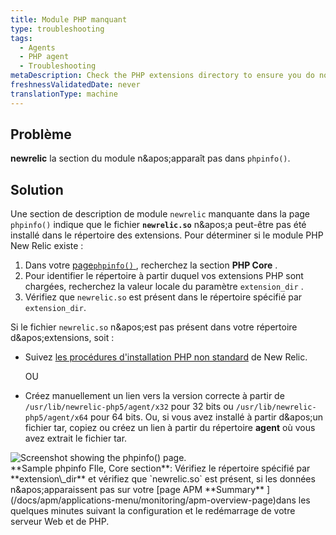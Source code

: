 ```yaml
---
title: Module PHP manquant
type: troubleshooting
tags:
  - Agents
  - PHP agent
  - Troubleshooting
metaDescription: Check the PHP extensions directory to ensure you do not have a non-standard installation for the New Relic PHP agent .
freshnessValidatedDate: never
translationType: machine
---
```


## Problème

<DNT>**newrelic**</DNT> la section du module n&amp;apos;apparaît pas dans `phpinfo()`.

## Solution

Une section de description de module `newrelic` manquante dans la page `phpinfo()` indique que le fichier <DNT>**`newrelic.so`**</DNT> n&amp;apos;a peut-être pas été installé dans le répertoire des extensions. Pour déterminer si le module PHP New Relic existe :

1. Dans votre [page`phpinfo()` ](/docs/php/php-kb-103), recherchez la section <DNT>**PHP Core**</DNT> .
2. Pour identifier le répertoire à partir duquel vos extensions PHP sont chargées, recherchez la valeur locale du paramètre `extension_dir` .
3. Vérifiez que `newrelic.so` est présent dans le répertoire spécifié par `extension_dir`.

Si le fichier `newrelic.so` n&amp;apos;est pas présent dans votre répertoire d&amp;apos;extensions, soit :

* Suivez [les procédures d'installation PHP non standard](/docs/php/php-agent-installation-non-standard-php) de New Relic.

  OU

* Créez manuellement un lien vers la version correcte à partir de `/usr/lib/newrelic-php5/agent/x32` pour 32 bits ou `/usr/lib/newrelic-php5/agent/x64` pour 64 bits. Ou, si vous avez installé à partir d&amp;apos;un fichier tar, copiez ou créez un lien à partir du répertoire <DNT>**agent**</DNT> où vous avez extrait le fichier tar.

<img title="doc_example_phpinfo_core_0.png" alt="Screenshot showing the phpinfo() page." src="/images/apm_diagram_php-info-extension-dir.webp" />

<figcaption>
  <DNT>**Sample phpinfo FIle, Core section**</DNT>: Vérifiez le répertoire spécifié par <DNT>**extension\_dir**</DNT> et vérifiez que `newrelic.so` est présent, si les données n&amp;apos;apparaissent pas sur votre [page APM <DNT>**Summary**</DNT> ](/docs/apm/applications-menu/monitoring/apm-overview-page)dans les quelques minutes suivant la configuration et le redémarrage de votre serveur Web et de PHP.
</figcaption>